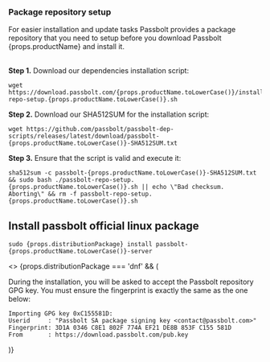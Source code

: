 <h3>Package repository setup</h3>

<div>
    For easier installation and update tasks Passbolt provides a package repository that you need to setup
    before you download Passbolt {props.productName} and install it.
</div>

<br />

**Step 1.** Download our dependencies installation script:

<pre className="prism-code language-bash">
<code>wget https://download.passbolt.com/{props.productName.toLowerCase()}/installer/passbolt-repo-setup.{props.productName.toLowerCase()}.sh</code>
</pre>

**Step 2.** Download our SHA512SUM for the installation script:

<pre className="prism-code language-bash">
<code>wget https://github.com/passbolt/passbolt-dep-scripts/releases/latest/download/passbolt-{props.productName.toLowerCase()}-SHA512SUM.txt</code>
</pre>

**Step 3.** Ensure that the script is valid and execute it:

<pre className="prism-code language-bash">
<code>sha512sum -c passbolt-{props.productName.toLowerCase()}-SHA512SUM.txt && sudo bash ./passbolt-repo-setup.{props.productName.toLowerCase()}.sh || echo \"Bad checksum. Aborting\" && rm -f passbolt-repo-setup.{props.productName.toLowerCase()}.sh</code>
</pre>

## Install passbolt official linux package
<pre className="prism-code language-bash">
<code>sudo {props.distributionPackage} install passbolt-{props.productName.toLowerCase()}-server</code>
</pre>


<>
{props.distributionPackage === 'dnf' && (
<div>
    During the installation, you will be asked to accept the Passbolt repository GPG key. You must ensure the fingerprint is exactly the same as the one below:


    Importing GPG key 0xC155581D:
    Userid     : "Passbolt SA package signing key <contact@passbolt.com>"
    Fingerprint: 3D1A 0346 C8E1 802F 774A EF21 DE8B 853F C155 581D
    From       : https://download.passbolt.com/pub.key

</div>
)}
</>